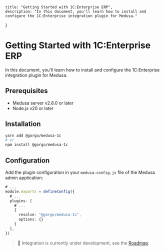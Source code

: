 	title: "Getting Started with 1C:Enterprise ERP",
	description: "In this document, you'll learn how to install and configure the 1C:Enterprise integration plugin for Medusa."
}

# Getting Started with 1C:Enterprise ERP

In this document, you'll learn how to install and configure the 1C:Enterprise integration plugin for Medusa.

## Prerequisites

- Medusa server v2.8.0 or later
- Node.js v20 or later

## Installation

```bash
yarn add @gorgo/medusa-1c
# or
npm install @gorgo/medusa-1c
```

## Configuration

Add the plugin configuration in your `medusa-config.js` file of the Medusa admin application:

```ts
# ...
module.exports = defineConfig({
  # ...
  plugins: [
    # ...
    {
      resolve: "@gorgo/medusa-1c",
      options: {}
    }
  ],
})
```

> 🚧 Integration is currently under development, see the [Roadmap](./#roadmap).
